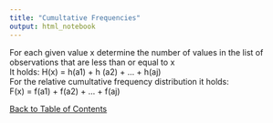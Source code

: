```yaml
---
title: "Cumultative Frequencies"
output: html_notebook
---
```


For each given value x determine the number of values in the list of observations that are less than or equal to x <br>
It holds: H(x) = h(a1) + h (a2) + ... + h(aj) <br>
For the relative cumultative frequency distribution it holds: <br>
F(x) = f(a1) + f(a2) + ... + f(aj) <br>

[Back to Table of Contents](../)